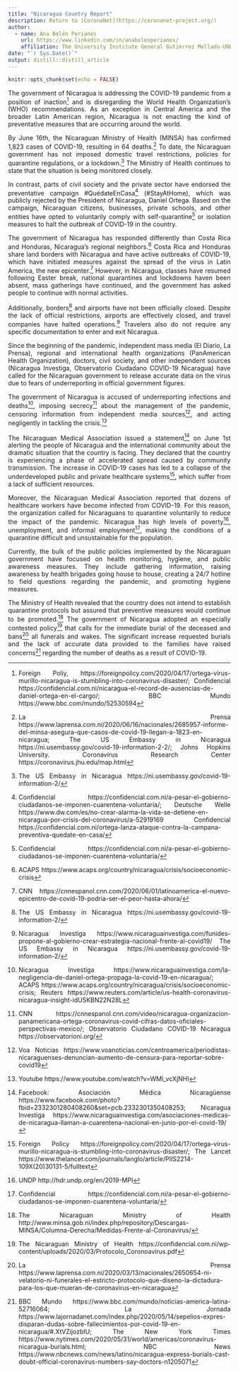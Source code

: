 ```yaml
---
title: "Nicaragua Country Report"
description: Return to [CoronaNet](https://coronanet-project.org/)
author:
  - name: Ana Belén Perianes
    url: https://www.linkedin.com/in/anabelenperianes/
    affiliation: The University Institute General Gutiérrez Mellado-UNED, Madrid
date: "`r Sys.Date()`"
output: distill::distill_article
---
```


```r
knitr::opts_chunk$set(echo = FALSE)
```
<style>
body {
text-align: justify}
</style>

The government of Nicaragua is addressing the COVID-19 pandemic from a position of inaction^[Foreign Poliy, https://foreignpolicy.com/2020/04/17/ortega-virus-murillo-nicaragua-is-stumbling-into-coronavirus-disaster/; 
Confidencial https://confidencial.com.ni/nicaragua-el-record-de-ausencias-de-daniel-ortega-en-el-cargo/; 
BBC Mundo https://www.bbc.com/mundo/52530594] and is disregarding the World Health Organization's (WHO) recommendations. As an exception in Central America and the broader Latin American region, Nicaragua is not enacting the kind of preventative measures that are occurring around the world. 

By June 16th, the Nicaraguan Ministry of Health (MINSA) has confirmed 1,823 cases of COVID-19, resulting in 64 deaths.^[La Prensa https://www.laprensa.com.ni/2020/06/16/nacionales/2685957-informe-del-minsa-asegura-que-casos-de-covid-19-llegan-a-1823-en-nicaragua; The US Embassy in Nicaragua https://ni.usembassy.gov/covid-19-information-2-2/; Johns Hopkins University. Coronavirus Research Center https://coronavirus.jhu.edu/map.html] To date, the Nicaraguan government has not imposed domestic travel restrictions, policies for quarantine regulations, or a lockdown.^[The US Embassy in Nicaragua https://ni.usembassy.gov/covid-19-information-2/] The Ministry of Health continues to state that the situation is being monitored closely. 

In contrast, parts of civil society and the private sector have endorsed the preventative campaign #QuédateEnCasa^[Confidencial https://confidencial.com.ni/a-pesar-el-gobierno-ciudadanos-se-imponen-cuarentena-voluntaria/; Deutsche Welle https://www.dw.com/es/no-crear-alarma-la-vida-se-detiene-en-nicaragua-por-crisis-del-coronavirus/a-52919169 Confidencial https://confidencial.com.ni/ortega-lanza-ataque-contra-la-campana-preventiva-quedate-en-casa/] (#StayAtHome), which was publicly rejected by the President of Nicaragua, Daniel Ortega. Based on the campaign, Nicaraguan citizens, businesses, private schools, and other entities have opted to voluntarily comply with self-quarantine^[Confidencial https://confidencial.com.ni/a-pesar-el-gobierno-ciudadanos-se-imponen-cuarentena-voluntaria/] or isolation measures to halt the outbreak of COVID-19 in the country.

The government of Nicaragua has responded differently than Costa Rica and Honduras, Nicaragua's regional neighbors.^[ACAPS https://www.acaps.org/country/nicaragua/crisis/socioeconomic-crisis] Costa Rica and Honduras share land borders with Nicaragua and have active outbreaks of COVID-19, which have initiated measures against the spread of the virus in Latin America, the new epicenter.^[CNN https://cnnespanol.cnn.com/2020/06/01/latinoamerica-el-nuevo-epicentro-de-covid-19-podria-ser-el-peor-hasta-ahora/] However, in Nicaragua, classes have resumed following Easter break, national quarantines and lockdowns haven been absent, mass gatherings have continued, and the government has asked people to continue with normal activities.

Additionally, borders^[The US Embassy in Nicaragua https://ni.usembassy.gov/covid-19-information-2/] and airports have not been officially closed. Despite the lack of official restrictions, airports are effectively closed, and travel companies have halted operations.^[Nicaragua Investiga https://www.nicaraguainvestiga.com/funides-propone-al-gobierno-crear-estrategia-nacional-frente-al-covid19/ The US Embassy in Nicaragua https://ni.usembassy.gov/covid-19-information-2/] Travelers also do not require any specific documentation to enter and exit Nicaragua. 

Since the beginning of the pandemic, independent mass media (El Diario, La Prensa), regional and international health organizations (PanAmerican Health Organization), doctors, civil society, and other independent sources (Nicaragua Investiga, Observatorio Ciudadano COVID-19 Nicaragua) have called for the Nicaraguan government to release accurate data on the virus due to fears of underreporting in official government figures.

The government of Nicaragua is accused of underreporting infections and deaths^[Nicaragua Investiga https://www.nicaraguainvestiga.com/la-negligencia-de-daniel-ortega-propaga-la-covid-19-en-nicaragua/; ACAPS https://www.acaps.org/country/nicaragua/crisis/socioeconomic-crisis; Reuters https://www.reuters.com/article/us-health-coronavirus-nicaragua-insight-idUSKBN22N28L], imposing secrecy^[CNN https://cnnespanol.cnn.com/video/nicaragua-organizacion-panamericana-ortega-coronavirus-covid-cifras-datos-oficiales-perspectivas-mexico/; Observatorio Ciudadano COVID-19 Nicaragua https://observatorioni.org/] about the management of the pandemic, censoring information from independent media sources^[Voa Noticias https://www.voanoticias.com/centroamerica/periodistas-nicaraguenses-denuncian-aumento-de-censura-para-reportar-sobre-covid19], and acting negligently in tackling the crisis.^[Youtube https://www.youtube.com/watch?v=WMl_vcXjNHI] 

The Nicaraguan Medical Association issued a statement^[Facebook: Asociación Médica Nicaragüense https://www.facebook.com/photo?fbid=2332301280408260&set=pcb.2332301350408253; Nicaragua Investiga https://www.nicaraguainvestiga.com/asociaciones-medicas-de-nicaragua-llaman-a-cuarentena-nacional-en-junio-por-el-covid-19/] on June 1st alerting the people of Nicaragua and the international community about the dramatic situation that the country is facing. They declared that the country is experiencing a phase of accelerated spread caused by community transmission. The increase in COVID-19 cases has led to a collapse of the underdeveloped public and private healthcare systems^[Foreign Policy https://foreignpolicy.com/2020/04/17/ortega-virus-murillo-nicaragua-is-stumbling-into-coronavirus-disaster/; The Lancet https://www.thelancet.com/journals/langlo/article/PIIS2214-109X(20)30131-5/fulltext], which suffer from a lack of sufficient resources. 

Moreover, the Nicaraguan Medical Association reported that dozens of healthcare workers have become infected from COVID-19. For this reason, the organization called for Nicaraguans to quarantine voluntarily to reduce the impact of the pandemic. Nicaragua has high levels of poverty^[UNDP http://hdr.undp.org/en/2019-MPI], unemployment, and informal employment^[Confidencial https://confidencial.com.ni/a-pesar-el-gobierno-ciudadanos-se-imponen-cuarentena-voluntaria/], making the conditions of a quarantine difficult and unsustainable for the population.

Currently, the bulk of the public policies implemented by the Nicaraguan government have focused on health monitoring, hygiene, and public awareness measures. They include gathering information, raising awareness by health brigades going house to house, creating a 24/7 hotline to field questions regarding the pandemic, and promoting hygiene measures.

The Ministry of Health revealed that the country does not intend to establish quarantine protocols but assured that preventive measures would continue to be promoted.^[The Nicaraguan Ministry of Health http://www.minsa.gob.ni/index.php/repository/Descargas-MINSA/Columna-Derecha/Medidas-Frente-al-Coronavirus/] The government of Nicaragua adopted an especially contested policy^[The Nicaraguan Ministry of Health https://confidencial.com.ni/wp-content/uploads/2020/03/Protocolo_Coronoavirus.pdf] that calls for the immediate burial of the deceased and bans^[La Prensa https://www.laprensa.com.ni/2020/03/13/nacionales/2650654-ni-velatorio-ni-funerales-el-estricto-protocolo-que-diseno-la-dictadura-para-los-que-mueran-de-coronavirus-en-nicaragua] all funerals and wakes. The significant increase requested burials and the lack of accurate data provided to the families have raised concerns^[BBC Mundo https://www.bbc.com/mundo/noticias-america-latina-52716064; La Jornada https://www.lajornadanet.com/index.php/2020/05/14/sepelios-expres-disparan-dudas-sobre-fallecimientos-por-covid-19-en-nicaragua/#.XtVZijozbIU; The New York Times https://www.nytimes.com/2020/05/31/world/americas/coronavirus-nicaragua-burials.html; NBC News https://www.nbcnews.com/news/latino/nicaragua-express-burials-cast-doubt-official-coronavirus-numbers-say-doctors-n1205071] regarding the number of deaths as a result of COVID-19.



